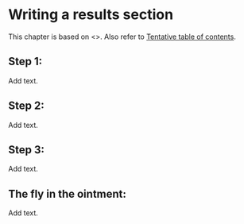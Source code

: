 # Writing a results section

This chapter is based on <<find web page>>. Also refer to [Tentative table of contents](http://www.pmean.com/10/Contents.html).

## Step 1:

Add text.

## Step 2:

Add text.

## Step 3:

Add text.

## The fly in the ointment:

Add text.
